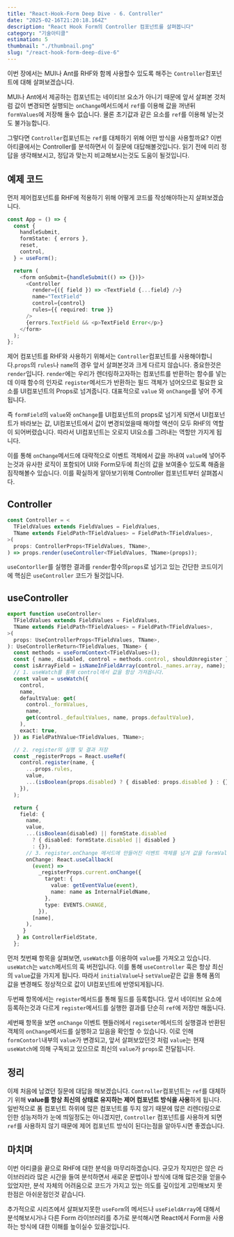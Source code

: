 ```yaml
---
title: "React-Hook-Form Deep Dive - 6. Controller"
date: "2025-02-16T21:20:18.164Z"
description: "React Hook Form의 Controller 컴포넌트를 살펴봅니다"
category: "기술아티클"
estimation: 5
thumbnail: "./thumbnail.png"
slug: "/react-hook-form-deep-dive-6"
---
```


이번 장에서는 MUI나 Ant를 RHF와 함께 사용할수 있도록 해주는 `Controller`컴포넌트에 대해 살펴보겠습니다. 

MUI나 Ant에서 제공하는 컴포넌트는 네이티브 요소가 아니기 때문에 앞서 살펴본 것처럼 값이 변경되면 실행되는 `onChange`메서드에서 `ref`를 이용해 값을 꺼낸뒤 `formValues`에 저장해 둘수 없습니다. 물론 초기값과 같은 요소를 `ref`를 이용해 넣는것도 불가능합니다.

그렇다면 `Controller`컴포넌트는 `ref`를 대체하기 위해 어떤 방식을 사용할까요? 이번 아티클에서는 Controller를 분석하면서 이 질문에 대답해볼것입니다. 읽기 전에 미리 정답을 생각해보시고, 정답과 맞는지 비교해보시는것도 도움이 될것입니다.

## 예제 코드
먼저 제어컴포넌트를 RHF에 적용하기 위해 어떻게 코드를 작성해야하는지 살펴보겠습니다.
```typescript
const App = () => {
  const {
    handleSubmit,
    formState: { errors },
    reset,
    control,
  } = useForm();

  return (
    <form onSubmit={handleSubmit(() => {})}>
      <Controller
        render={({ field }) => <TextField {...field} />}
        name="TextField"
        control={control}
        rules={{ required: true }}
      />
      {errors.TextField && <p>TextField Error</p>}
    </form>
  );
};
```
제어 컴포넌트를 RHF와 사용하기 위해서는 `Controller`컴포넌트를 사용해야합니다.`props`의 `rules`나 `name`의 경우 앞서 살펴본것과 크게 다르지 않습니다. 중요한것은 `render`입니다. `render`에는 우리가 렌더링하고자하는 컴포넌트를 반환하는 함수를 넣는데 이때 함수의 인자로 `register`메서드가 반환하는 필드 객체가 넘어오므로 필요한 요소를 UI컴포넌트의 Props로 넘겨줍니다. 대표적으로 `value` 와 `onChange`를 넣어 주게됩니다. 

즉 `formField`의 `value`와 `onChange`를 UI컴포넌트의 props로 넘기게 되면서 UI컴포넌트가 바라보는 값, UI컴포넌트에서 값이 변경되었을때 해야할 액션이 모두 RHF의 역할이 되어버렸습니다. 따라서 UI컴포넌트는 오로지 UI요소를 그려내는 역할만 가지게 됩니다.

이를 통해 `onChange`메서드에 대략적으로 이벤트 객체에서 값을 꺼내여 `value`에 넣어주는것과 유사한 로직이 포함되어 UI와 Form모두에 최신의 값을 보여줄수 있도록 해줌을 짐작해볼수 있습니다. 이를 확실하게 알아보기위해 Controller 컴포넌트부터 살펴봅시다.

## Controller
```typescript
const Controller = <
  TFieldValues extends FieldValues = FieldValues,
  TName extends FieldPath<TFieldValues> = FieldPath<TFieldValues>,
>(
  props: ControllerProps<TFieldValues, TName>,
) => props.render(useController<TFieldValues, TName>(props));
```
`useContorller`를 실행한 결과를 `render`함수의`props`로 넘기고 있는 간단한 코드이기에 핵심은 `useController` 코드가 될것입니다.

## useController
```typescript
export function useController<
  TFieldValues extends FieldValues = FieldValues,
  TName extends FieldPath<TFieldValues> = FieldPath<TFieldValues>,
>(
  props: UseControllerProps<TFieldValues, TName>,
): UseControllerReturn<TFieldValues, TName> {
  const methods = useFormContext<TFieldValues>();
  const { name, disabled, control = methods.control, shouldUnregister } = props;
  const isArrayField = isNameInFieldArray(control._names.array, name);
  // 1. useWatch를 통해 control에서 값을 항상 가져옵니다.
  const value = useWatch({
    control,
    name,
    defaultValue: get(
      control._formValues,
      name,
      get(control._defaultValues, name, props.defaultValue),
    ),
    exact: true,
  }) as FieldPathValue<TFieldValues, TName>;

  // 2. register의 실행 및 결과 저장
  const _registerProps = React.useRef(
    control.register(name, {
      ...props.rules,
      value,
      ...(isBoolean(props.disabled) ? { disabled: props.disabled } : {}),
    }),
  );

  return {
    field: {
      name,
      value,
      ...(isBoolean(disabled) || formState.disabled
        ? { disabled: formState.disabled || disabled }
        : {}),
      // 3. register.onChange 메서드에 만들어진 이벤트 객체를 넘겨 값을 formValue에 저장하도록함
      onChange: React.useCallback(
        (event) =>
          _registerProps.current.onChange({
            target: {
              value: getEventValue(event),
              name: name as InternalFieldName,
            },
            type: EVENTS.CHANGE,
          }),
        [name],
      ),
     }
   } as ControllerFieldState,
  };
```
먼저 첫번째 항목을 살펴보면, `useWatch`를 이용하여 `value`를 가져오고 있습니다. `useWatch`는 `watch`메서드의 훅 버전입니다. 이를 통해 `useController` 훅은 항상 최신의 `value`값을 가지게 됩니다. 따라서  `initialValue`나 `setValue`같은 값을 통해 폼의 값을 변경해도 정상적으로 값이 UI컴포넌트에 반영되게됩니다.

두번째 항목에서는 `register`메서드를 통해 필드를 등록합니다. 앞서 네이티브 요소에 등록하는것과 다르게  `register`메서드를 실행한 결과를 단순히 `ref`에 저장만 해둡니다. 

세번째 항목을 보면 `onChange` 이벤트 핸들러에서 `regiseter`메서드의 실행결과 반환된 객체의 `onChange`메서드를 실행하고 있음을 확인할 수 있습니다. 이로 인해 `formContorl`내부의 `value`가 변경되고, 앞서 살펴보았던것 처럼 `value`는 현재 `useWatch`에 의해 구독되고 있으므로 최신의 `value`가 `props`로 전달됩니다.

## 정리
이제 처음에 남겼던 질문에 대답을 해보겠습니다. `Controller`컴포넌트는 `ref`를 대체하기 위해 **value를 항상 최신의 상태로 유지하는 제어 컴포넌트 방식을 사용**하게 됩니다. 일반적으로 폼 컴포넌트 하위에 많은 컴포넌트를 두지 않기 때문에 많은 리렌더링으로 인한 성능저하가 눈에 띄일정도는 아니겠지만, `Controller` 컴포넌트를 사용하게 되면 `ref`를 사용하지 않기 때문에 제어 컴포넌트 방식이 된다는점을 알아두시면 좋겠습니다.

## 마치며
이번 아티클을 끝으로 RHF에 대한 분석을 마무리하겠습니다. 규모가 작지만은 않은 라이브러리라 많은 시간을 들여 분석하면서 새로운 문법이나 방식에 대해 많은것을 얻을수 있었지만, 분석 자체의 어려움으로 코드가 가지고 있는 의도를 깊이있게 고민해보지 못한점은 아쉬운점인것 같습니다.

추가적으로 시리즈에서 살펴보지못한 `useForm`의 메서드나 `useFieldArray`에 대해서 분석해보시거나 다른 Form 라이브러리를 추가로 분석해시면 React에서 Form을 사용하는 방식에 대한 이해를 높이실수 있을것입니다.